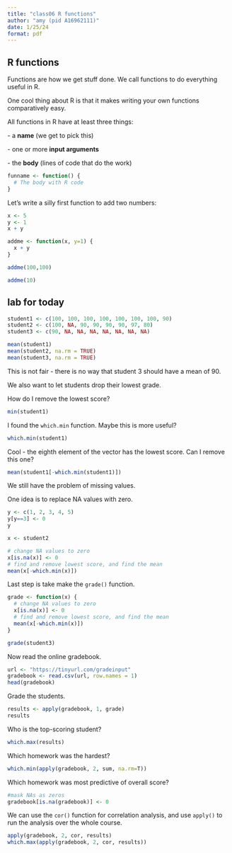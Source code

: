 ```yaml
---
title: "class06 R functions"
author: "amy (pid A16962111)"
date: 1/25/24
format: pdf
---
```


## R functions

Functions are how we get stuff done. We call functions to do everything useful in R.

One cool thing about R is that it makes writing your own functions comparatively easy.

All functions in R have at least three things:

\- a **name** (we get to pick this)

\- one or more **input arguments**

\- the **body** (lines of code that do the work)

```r
funname <- function() {
  # The body with R code
}
```

Let's write a silly first function to add two numbers:

```r
x <- 5
y <- 1
x + y
```

```r
addme <- function(x, y=1) {
  x + y
}
```

```r
addme(100,100)
```

```r
addme(10)
```

## lab for today

```r
student1 <- c(100, 100, 100, 100, 100, 100, 100, 90)
student2 <- c(100, NA, 90, 90, 90, 90, 97, 80)
student3 <- c(90, NA, NA, NA, NA, NA, NA, NA)
```

```r
mean(student1)
mean(student2, na.rm = TRUE)
mean(student3, na.rm = TRUE)
```

This is not fair - there is no way that student 3 should have a mean of 90.

We also want to let students drop their lowest grade.

How do I remove the lowest score?

```r
min(student1)
```

I found the `which.min` function. Maybe this is more useful?

```r
which.min(student1)
```

Cool - the eighth element of the vector has the lowest score. Can I remove this one?

```r
mean(student1[-which.min(student1)])
```

We still have the problem of missing values.

One idea is to replace NA values with zero.

```r
y <- c(1, 2, 3, 4, 5)
y[y==3] <- 0
y
```

```r
x <- student2

# change NA values to zero
x[is.na(x)] <- 0
# find and remove lowest score, and find the mean
mean(x[-which.min(x)])
```

Last step is take make the `grade()` function.

```r
grade <- function(x) {
  # change NA values to zero
  x[is.na(x)] <- 0
  # find and remove lowest score, and find the mean
  mean(x[-which.min(x)])  
}
```

```r
grade(student3)
```

Now read the online gradebook.

```r
url <- "https://tinyurl.com/gradeinput"
gradebook <- read.csv(url, row.names = 1)
head(gradebook)
```

Grade the students.

```r
results <- apply(gradebook, 1, grade)
results
```

Who is the top-scoring student?

```r
which.max(results)
```

Which homework was the hardest?

```r
which.min(apply(gradebook, 2, sum, na.rm=T))
```

Which homework was most predictive of overall score?

```r
#mask NAs as zeros
gradebook[is.na(gradebook)] <- 0
```

We can use the `cor()` function for correlation analysis, and use `apply()` to run the analysis over the whole course.

```r
apply(gradebook, 2, cor, results)
which.max(apply(gradebook, 2, cor, results))
```
